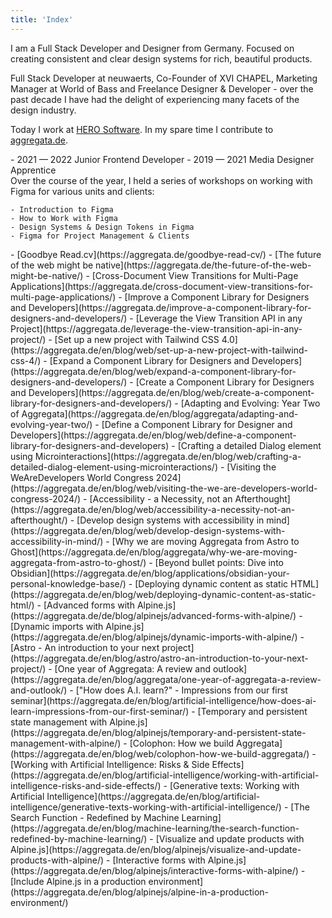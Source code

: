```yaml
---
title: 'Index'
---
```


I am a Full Stack Developer and Designer from Germany. Focused on creating consistent and clear design systems for rich, beautiful products.

Full Stack Developer at neuwaerts, Co-Founder of XVI CHAPEL, Marketing Manager at World of Bass and Freelance Designer & Developer - over the past decade I have had the delight of experiencing many facets of the design industry.

Today I work at [HERO Software](https://hero-software.de). In my spare time I contribute to [aggregata.de](https://aggregata.de).

<Section
  class="mt-16"
  title="Work Experience"
>
  <Entry
    meta="2024 — Now"
    title="Full Stack Engineer at HERO Software"
    subtitle="Hanover, Germany"
    skills={['CakePHP','Docker','ESLint', 'Figma', 'GitLab','GraphQL','Jest','Less','MySQL','Nuxt','Playwright','Tailwind CSS','TypeScript','Vitest','Vue.js','webpack','Temporal', 'WCAG 2.1']}
    url="https://hero-software.de"
  />
  <Entry
    meta="2020 — Now"
    title="Freelance Developer & Designer"
  />
  <Entry
    meta="2019 — 2024"
    title="Full Stack Developer at neuwaerts"
    subtitle="Hanover, Germany"
    skills={['ProcessWire','Docker','GitHub','GitLab','Astro','Tailwind CSS','PHP','Webflow','Figma','Cloudflare','TypeScript','webpack','Alpine.js','Yii 2.0','Sass','WCAG 2.1']}
    url="https://www.neuwaerts.de"
  >
    - 2021 — 2022 Junior Frontend Developer
    - 2019 — 2021 Media Designer Apprentice
  </Entry>
  <Entry
    meta="2018 — 2019"
    title="Media Designer Apprentice at TA Bildungszentrum"
    subtitle="Hamelin, Germany"
  />
  <Entry
    meta="2016 — 2017"
    title="Co-Founder at XVI CHAPEL"
    subtitle="New York, United States — Remote"
  />
  <Entry
    meta="2015 — 2016"
    title="Marketing Manager at Word Of Bass Records"
    subtitle="New York, United States — Part-time, Remote"
  />
</Section>

<Section
  class="mt-16"
  title="Awards"
>
  <Entry
    meta="2022"
    title="Content Platforms B2C (Gold) from BCM"
    subtitle="Awarded for zukunftswaende in association with neuwaerts"
    url="https://bestofcontentmarketing.com/wp-content/uploads/2024/10/BCM_2022_Shortlist_Gold_.pdf"
  />
</Section>

<Section
  class="mt-16"
  title="Projects"
>
  <Entry
    meta="2024 — Now"
    title="Payment Processing at HERO Software"
    subtitle="Responsible for development and design"
    url="https://hero-software.de"
  />
  <Entry
    meta="2024 — Now"
    title="Platform Modernization at HERO Software"
    subtitle="Responsible for development and design"
    url="https://hero-software.de"
  />
  <Entry
    meta="2022 — Now"
    title="Aggregata"
    subtitle="Responsible primarily for development and design, secondarily content"
    url="https://aggregata.de"
  />
  <Entry
    meta="2024"
    title="Stock Management at HERO Software"
    subtitle="Responsible for development and design"
    url="https://hero-software.de"
  />
  <Entry
    meta="2024"
    title="neuwaerts.de at neuwaerts"
    subtitle="Responsible primarily for development and design"
    url="https://www.neuwaerts.de/"
  />
  <Entry
    meta="2024"
    title="Ernährungsrat Hannover at neuwaerts"
    subtitle="Responsible primarily for development"
  />
  <Entry
    meta="2023"
    title='"Zusammen wächst Zukunft" at neuwaerts'
    subtitle="Responsible primarily for development and design"
    url="https://www.lbs-zusammen-waechst-zukunft.de/"
  />
  <Entry
    meta="2023"
    title="zukunftswaende at neuwaerts"
    subtitle="Responsible primarily for development, design and accessibility"
    url="https://zukunftswaende.de/"
  />
  <Entry
    meta="2022"
    title="Staticbook at neuwaerts"
    subtitle="Responsible primarily for development and design"
  />
  <Entry
    meta="2022"
    title="Transformationswerk at neuwaerts"
    subtitle="Responsible primarily for development and design"
    url="https://www.transformationswerk.de"
  />
  <Entry
    meta="2022"
    title="Beluga Reisen at neuwaerts"
    subtitle="Responsible primarily for development, secondarily design"
    url="https://www.belugareisen.de/"
  />
  <Entry
    meta="2021"
    title="MOBILOTSIN at neuwaerts"
    subtitle="Responsible primarily for development, secondarily design"
    url="https://www.mobilotsin-niedersachsen.de/"
  />
</Section>

<Section class="mt-16" title="Speaking">
  <Entry
    meta="2023"
    title="Figma Workshop Series at neuwaerts"
  >
    Over the course of the year, I held a series of workshops on working with Figma for various units and clients:

    - Introduction to Figma
    - How to Work with Figma
    - Design Systems & Design Tokens in Figma
    - Figma for Project Management & Clients

  </Entry>
  <Entry
    meta="2023"
    title="Digital Tools for Clients at neuwaerts"
    subtitle="Seminar on the analysis of recent collaborative successes and a look at the future of AI-enabled work."
  />
  <Entry
    meta="2023"
    title="Working with Projects & Files"
    subtitle="Multi-part workshop for employees of an undisclosed client on how to work with Figma at an organisational level."
  />
  <Entry
    meta="2023"
    title="Generative Texts at neuwaerts"
    subtitle="Short workshop on new and emerging generative text models and their use cases."
  />
  <Entry
    meta="2019"
    title="New Work at neuwaerts"
    subtitle="Insight into established cloud and collaboration tools in the context of GDPR compliance."
  />
</Section>

<Section
  class="mt-16"
  title="Writing"
>
  <Entry
    meta="2025"
    title="Articles from 2025, Aggregata"
    url="https://aggregata.de/authors/jairusjoer/"
  >
    - [Goodbye Read.cv](https://aggregata.de/goodbye-read-cv/)
    - [The future of the web might be native](https://aggregata.de/the-future-of-the-web-might-be-native/)
    - [Cross-Document View Transitions for Multi-Page Applications](https://aggregata.de/cross-document-view-transitions-for-multi-page-applications/)
    - [Improve a Component Library for Designers and Developers](https://aggregata.de/improve-a-component-library-for-designers-and-developers/)
    - [Leverage the View Transition API in any Project](https://aggregata.de/leverage-the-view-transition-api-in-any-project/)
  </Entry>
  <Entry
    meta="2024"
    title="Articles from 2024, Aggregata"
    url="https://aggregata.de/authors/jairusjoer/"
  >
    - [Set up a new project with Tailwind CSS 4.0](https://aggregata.de/en/blog/web/set-up-a-new-project-with-tailwind-css-4/)
    - [Expand a Component Library for Designers and Developers](https://aggregata.de/en/blog/web/expand-a-component-library-for-designers-and-developers/)
    - [Create a Component Library for Designers and Developers](https://aggregata.de/en/blog/web/create-a-component-library-for-designers-and-developers/)
    - [Adapting and Evolving: Year Two of Aggregata](https://aggregata.de/en/blog/aggregata/adapting-and-evolving-year-two/)
    - [Define a Component Library for Designer and Developers](https://aggregata.de/en/blog/web/define-a-component-library-for-designers-and-developers)
    - [Crafting a detailed Dialog element using Microinteractions](https://aggregata.de/en/blog/web/crafting-a-detailed-dialog-element-using-microinteractions/)
    - [Visiting the WeAreDevelopers World Congress 2024](https://aggregata.de/en/blog/web/visiting-the-we-are-developers-world-congress-2024/)
    - [Accessibility - a Necessity, not an Afterthought](https://aggregata.de/en/blog/web/accessibility-a-necessity-not-an-afterthought/)
    - [Develop design systems with accessibility in mind](https://aggregata.de/en/blog/web/develop-design-systems-with-accessibility-in-mind/)
    - [Why we are moving Aggregata from Astro to Ghost](https://aggregata.de/en/blog/aggregata/why-we-are-moving-aggregata-from-astro-to-ghost/)
    - [Beyond bullet points: Dive into Obsidian](https://aggregata.de/en/blog/applications/obsidian-your-personal-knowledge-base/)
    - [Deploying dynamic content as static HTML](https://aggregata.de/en/blog/web/deploying-dynamic-content-as-static-html/)
    - [Advanced forms with Alpine.js](https://aggregata.de/de/blog/alpinejs/advanced-forms-with-alpine/)
  </Entry>
  <Entry
    meta="2023"
    title="Articles from 2023, Aggregata"
    url="https://aggregata.de/authors/jairusjoer/"
  >
    - [Dynamic imports with Alpine.js](https://aggregata.de/en/blog/alpinejs/dynamic-imports-with-alpine/)
    - [Astro - An introduction to your next project](https://aggregata.de/en/blog/astro/astro-an-introduction-to-your-next-project/)
    - [One year of Aggregata: A review and outlook](https://aggregata.de/en/blog/aggregata/one-year-of-aggregata-a-review-and-outlook/)
    - ["How does A.I. learn?" - Impressions from our first seminar](https://aggregata.de/en/blog/artificial-intelligence/how-does-ai-learn-impressions-from-our-first-seminar/)
    - [Temporary and persistent state management with Alpine.js](https://aggregata.de/en/blog/alpinejs/temporary-and-persistent-state-management-with-alpine/)
    - [Colophon: How we build Aggregata](https://aggregata.de/en/blog/web/colophon-how-we-build-aggregata/)
    - [Working with Artificial Intelligence: Risks & Side Effects](https://aggregata.de/en/blog/artificial-intelligence/working-with-artificial-intelligence-risks-and-side-effects/)
    - [Generative texts: Working with Artificial Intelligence](https://aggregata.de/en/blog/artificial-intelligence/generative-texts-working-with-artificial-intelligence/)
    - [The Search Function - Redefined by Machine Learning](https://aggregata.de/en/blog/machine-learning/the-search-function-redefined-by-machine-learning/)
  </Entry>
  <Entry
    meta="2022"
    title="Articles from 2022, Aggregata"
    url="https://aggregata.de/authors/jairusjoer/"
  >
    - [Visualize and update products with Alpine.js](https://aggregata.de/en/blog/alpinejs/visualize-and-update-products-with-alpine/)
    - [Interactive forms with Alpine.js](https://aggregata.de/en/blog/alpinejs/interactive-forms-with-alpine/)
    - [Include Alpine.js in a production environment](https://aggregata.de/en/blog/alpinejs/alpine-in-a-production-environment/)
  </Entry>
</Section>

<Section
  class="mt-16"
  title="Education"
>
  <Entry
    meta="2018 — 2021"
    title="Media Design Apprenticeship at Multi Media Berufsbildende Schulen Hannover (MMBbS)"
    subtitle="Hanover, Germany"
  />
  <Entry
    meta="2015 — 2018"
    title="Matura in Linguistics at Kooperative Gesamtschule Gronau (Leine)"
    subtitle="Gronau (Leine), Germany"
  />
</Section>

<Section
  class="mt-16 !space-y-4"
  title="Contact"
>
  <Entry
    meta="Email"
    title="hello@jairusjoer.com"
    url="mailto:@jairusjoer.com"
  />
  <Entry
    meta="GitHub"
    title="jairusjoer"
    url="https://github.com/jairusjoer"
  />
  <Entry
    meta="LinkedIn"
    title="jairusjoer"
    url="https://linkedin.com/in/jairusjoer"
  />
</Section>
